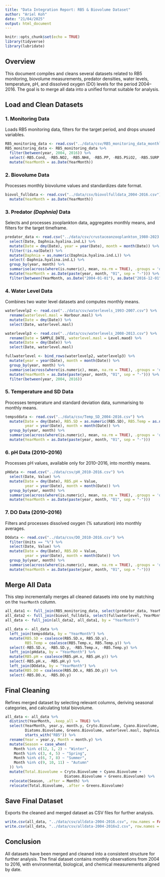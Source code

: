 ```yaml
---
title: "Data Integration Report: RB5 & Biovolume Dataset"
author: "Ariel Koh"
date: "21/04/2025"
output: html_document
---
```


```r
knitr::opts_chunk$set(echo = TRUE)
library(tidyverse)
library(lubridate)
```

## Overview
This document compiles and cleans several datasets related to RB5 monitoring, biovolume measurements, predator densities, water levels, temperature, pH, and dissolved oxygen (DO) levels for the period 2004–2016. The goal is to merge all data into a unified format suitable for analysis.

## Load and Clean Datasets

### 1. Monitoring Data
Loads RB5 monitoring data, filters for the target period, and drops unused variables.
```r
RB5_monitoring_data <- read.csv("../data/csv/RB5_monitoring_data_monthly_average_1980-2023.csv")
RB5_monitoring_data <- RB5_monitoring_data %>%
  filter(between(year, 2004, 2016)) %>%
  select(-RB5.Cond, -RB5.NO2, -RB5.NH4, -RB5.PP, -RB5.PSiO2, -RB5.SURP, -RB5.TSi, -RB5.TSP, -RB5.TON) %>%
  mutate(YearMonth = as.Date(YearMonth))
```

### 2. Biovolume Data
Processes monthly biovolume values and standardizes date format.
```r
biovol_fulldata <- read.csv("../data/csv/biovolfulldata_2004-2016.csv") %>%
  mutate(YearMonth = as.Date(YearMonth))
```

### 3. Predator <em>(Daphnia)</em> Data
Selects and processes zooplankton data, aggregates monthly means, and filters for the target timeframe.
```r
predator_data <- read.csv("../data/csv/crustaceanzooplankton_1980-2023.csv") %>%
  select(Date, Daphnia.hyalina.ind.L) %>%
  mutate(Date = dmy(Date), year = year(Date), month = month(Date)) %>%
  filter(!is.na(Date)) %>%
  mutate(Daphnia = as.numeric(Daphnia.hyalina.ind.L)) %>%
  select(-Daphnia.hyalina.ind.L) %>%
  group_by(year, month) %>%
  summarise(across(where(is.numeric), mean, na.rm = TRUE), .groups = 'drop') %>%
  mutate(YearMonth = as.Date(paste(year, month, "01", sep = "-"))) %>%
  filter(between(YearMonth, as.Date("2004-01-01"), as.Date("2016-12-01")))
```

### 4. Water Level Data
Combines two water level datasets and computes monthly means.
```r
waterlevelp2 <- read.csv("../data/csv/waterlevels_1993-2007.csv") %>%
  rename(waterlevel.masl = Harbour.masl) %>%
  mutate(Date = dmy(Date)) %>%
  select(Date, waterlevel.masl)

waterlevelp3 <- read.csv("../data/csv/waterlevels_2008-2013.csv") %>%
  rename(Date = SAMPLE_DATE, waterlevel.masl = Level.maod) %>%
  mutate(Date = dmy(Date)) %>%
  select(Date, waterlevel.masl)

fullwaterlevel <- bind_rows(waterlevelp2, waterlevelp3) %>%
  mutate(year = year(Date), month = month(Date)) %>%
  group_by(year, month) %>%
  summarise(across(where(is.numeric), mean, na.rm = TRUE), .groups = 'drop') %>%
  mutate(YearMonth = as.Date(paste(year, month, "01", sep = "-"))) %>%
  filter(between(year, 2004, 2016))
```

### 5. Temperature and SD Data
Processes temperature and standard deviation data, summarising to monthly means.
```r
tempsddata <- read.csv("../data/csv/Temp_SD_2004-2016.csv") %>%
  mutate(Date = dmy(Date), RB5.SD = as.numeric(RB5.SD), RB5.Temp = as.numeric(RB5.Temp),
         year = year(Date), month = month(Date)) %>%
  group_by(year, month) %>%
  summarise(across(where(is.numeric), mean, na.rm = TRUE), .groups = 'drop') %>%
  mutate(YearMonth = as.Date(paste(year, month, "01", sep = "-")))
```

### 6. pH Data (2010–2016)
Processes pH values, available only for 2010–2016, into monthly means.
```r
pHdata <- read.csv("../data/csv/pH_2010-2016.csv") %>%
  select(Date, Value) %>%
  mutate(Date = dmy(Date), RB5.pH = Value,
         year = year(Date), month = month(Date)) %>%
  group_by(year, month) %>%
  summarise(across(where(is.numeric), mean, na.rm = TRUE), .groups = 'drop') %>%
  mutate(YearMonth = as.Date(paste(year, month, "01", sep = "-")))
```

### 7. DO Data (2010–2016)
Filters and processes dissolved oxygen (% saturation) into monthly averages.
```r
DOdata <- read.csv("../data/csv/DO_2010-2016.csv") %>%
  filter(Units == "%") %>%
  select(Date, Value) %>%
  mutate(Date = dmy(Date), RB5.DO = Value,
         year = year(Date), month = month(Date)) %>%
  group_by(year, month) %>%
  summarise(across(where(is.numeric), mean, na.rm = TRUE), .groups = 'drop') %>%
  mutate(YearMonth = as.Date(paste(year, month, "01", sep = "-")))
```

## Merge All Data
This step incrementally merges all cleaned datasets into one by matching on the `YearMonth` column.
```r
all_data1 <- full_join(RB5_monitoring_data, select(predator_data, YearMonth, Daphnia), by = "YearMonth")
all_data2 <- full_join(biovol_fulldata, select(fullwaterlevel, YearMonth, waterlevel.masl), by = "YearMonth")
all_data <- full_join(all_data2, all_data1, by = "YearMonth")

all_data <- all_data %>%
  left_join(tempsddata, by = "YearMonth") %>%
  mutate(RB5.SD = coalesce(RB5.SD.x, RB5.SD.y),
         RB5.Temp = coalesce(RB5.Temp.x, RB5.Temp.y)) %>%
  select(-RB5.SD.x, -RB5.SD.y, -RB5.Temp.x, -RB5.Temp.y) %>%
  left_join(pHdata, by = "YearMonth") %>%
  mutate(RB5.pH = coalesce(RB5.pH.x, RB5.pH.y)) %>%
  select(-RB5.pH.x, -RB5.pH.y) %>%
  left_join(DOdata, by = "YearMonth") %>%
  mutate(RB5.DO = coalesce(RB5.DO.x, RB5.DO.y)) %>%
  select(-RB5.DO.x, -RB5.DO.y)
```

## Final Cleaning
Refines merged dataset by selecting relevant columns, deriving seasonal categories, and calculating total biovolume.
```r
all_data <- all_data %>%
  distinct(YearMonth, .keep_all = TRUE) %>%
  select(YearMonth, year.y, month.y, Cryto.Biovolume, Cyano.Biovolume,
         Diatoms.Biovolume, Greens.Biovolume, waterlevel.masl, Daphnia,
         starts_with("RB5")) %>%
  rename(Year = year.y, Month = month.y) %>%
  mutate(Season = case_when(
    Month %in% c(12, 1, 2) ~ "Winter",
    Month %in% c(3, 4, 5) ~ "Spring",
    Month %in% c(6, 7, 8) ~ "Summer",
    Month %in% c(9, 10, 11) ~ "Autumn"
  )) %>%
  mutate(Total.Biovolume = Cryto.Biovolume + Cyano.Biovolume +
                           Diatoms.Biovolume + Greens.Biovolume) %>%
  relocate(Season, .after = Month) %>%
  relocate(Total.Biovolume, .after = Greens.Biovolume)
```

## Save Final Dataset
Exports the cleaned and merged dataset as CSV files for further analysis.
```r
write.csv(all_data, "../data/csv/alldata-2004-2016.csv", row.names = FALSE)
write.csv(all_data, "../data/csv/alldata-2004-2016v2.csv", row.names = FALSE)
```

## Conclusion
All datasets have been merged and cleaned into a consistent structure for further analysis. The final dataset contains monthly observations from 2004 to 2016, with environmental, biological, and chemical measurements aligned by date.


